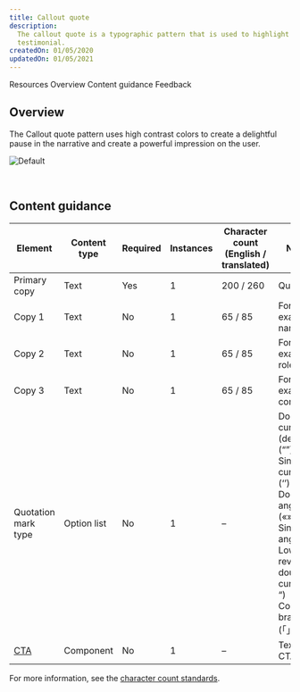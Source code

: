 ```yaml
---
title: Callout quote
description:
  The callout quote is a typographic pattern that is used to highlight an impactful client statement or user
  testimonial.
createdOn: 01/05/2020
updatedOn: 01/05/2021
---
```



<ComponentDescription name="Callout quote" type="layout" />

<AnchorLinks>

<AnchorLink>Resources</AnchorLink>
<AnchorLink>Overview</AnchorLink>
<AnchorLink>Content guidance</AnchorLink>
<AnchorLink>Feedback</AnchorLink>

</AnchorLinks>

<ResourceLinks name="Callout quote" type="layout" />

## Overview

The Callout quote pattern uses high contrast colors to create a delightful pause in the narrative and create a powerful
impression on the user.

![Default](../../images/pattern/callout-quote/callout-quote.jpg)

<br />

## Content guidance

| Element                                                                 | Content type  | Required | Instances | Character count <br/>(English / translated) |  Notes   |
| ----------------------------------------------------------------------- | ----------- | ---------- | ----------- | ----------------------------------------- | -------- |
| Primary copy                                                            | Text        | Yes        | 1           | 200 / 260                                 | Quote.         |
| Copy 1                                                                  | Text        | No         | 1           | 65 / 85                                   | For example, name.         |
| Copy 2                                                                  | Text        | No         | 1           | 65 / 85                                   | For example, role.         |
| Copy 3                                                                  | Text        | No         | 1           | 65 / 85                                   | For example, company.         |
| Quotation mark type                                                     | Option list | No         | 1           | –                                         | Double curved (default) (“”) <br/>Single curved (‘’) <br/>Double angle («») <br/>Single angle (‹›)<br/>Low high reversed double curved („ “)<br/>Corner bracket (「」) |
| [CTA](https://www.ibm.com/standards/carbon/components/cta/#text)        | Component   | No         | 1           | –                                         | Text style CTA only. |

For more information, see the [character count standards](https://www.ibm.com/standards/carbon/guidelines/content#character-count-standards).

<ComponentFooter name="Callout quote" type="layout" />
